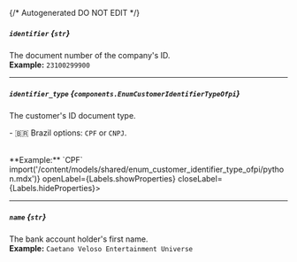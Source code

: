 {/* Autogenerated DO NOT EDIT  */}

##### `identifier` *{`str`}*
The document number of the company's ID.
<br/>
**Example:** `23100299900`

---
##### `identifier_type` *{`components.EnumCustomerIdentifierTypeOfpi`}*
The customer's ID document type.

\- 🇧🇷 Brazil options: `CPF` or `CNPJ`.

<br/>
**Example:** `CPF`
<Collapsible content={() => import('/content/models/shared/enum_customer_identifier_type_ofpi/python.mdx')} openLabel={Labels.showProperties} closeLabel={Labels.hideProperties}>
</Collapsible>

---
##### `name` *{`str`}*
The bank account holder's first name.
<br/>
**Example:** `Caetano Veloso Entertainment Universe`


